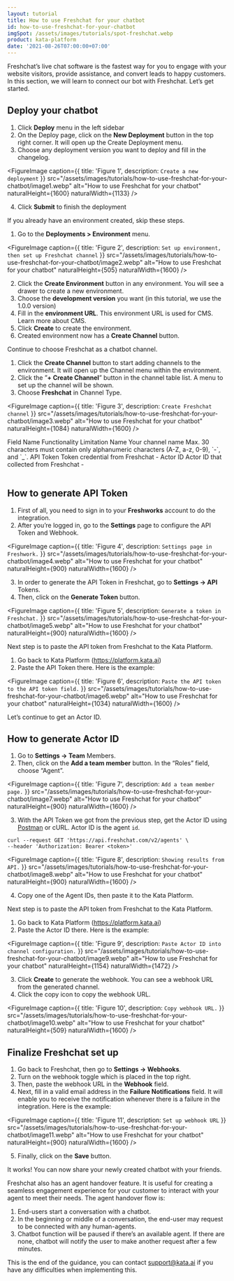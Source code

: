 ```yaml
---
layout: tutorial
title: How to use Freshchat for your chatbot
id: how-to-use-freshchat-for-your-chatbot
imgSpot: /assets/images/tutorials/spot-freshchat.webp
product: kata-platform
date: '2021-08-26T07:00:00+07:00'
---
```


Freshchat’s live chat software is the fastest way for you to engage with your website visitors, provide assistance, and convert leads to happy customers. In this section, we will learn to connect our bot with Freshchat. Let’s get started.

## Deploy your chatbot

1. Click **Deploy** menu in the left sidebar
2. On the Deploy page, click on the **New Deployment** button in the top right corner. It will open up the Create Deployment menu.
3. Choose any deployment version you want to deploy and fill in the changelog.

<FigureImage
  caption={{ title: 'Figure 1', description: `Create a new deployment` }}
  src="/assets/images/tutorials/how-to-use-freshchat-for-your-chatbot/image1.webp"
  alt="How to use Freshchat for your chatbot"
  naturalHeight={1600}
  naturalWidth={1133}
/>

4. Click **Submit** to finish the deployment

If you already have an environment created, skip these steps.

1. Go to the **Deployments > Environment** menu.

<FigureImage
  caption={{ title: 'Figure 2', description: `Set up environment, then set up Freshchat channel` }}
  src="/assets/images/tutorials/how-to-use-freshchat-for-your-chatbot/image2.webp"
  alt="How to use Freshchat for your chatbot"
  naturalHeight={505}
  naturalWidth={1600}
/>

2. Click the **Create Environment** button in any environment. You will see a drawer to create a new environment.
3. Choose the **development version** you want (in this tutorial, we use the 1.0.0 version)
4. Fill in the **environment URL**. This environment URL is used for CMS. Learn more about CMS.
5. Click **Create** to create the environment.
6. Created environment now has a **Create Channel** button.

Continue to choose Freshchat as a chatbot channel.

1. Click the **Create Channel** button to start adding channels to the environment. It will open up the Channel menu within the environment.
2. Click the ”**+ Create Channel**” button in the channel table list. A menu to set up the channel will be shown.
3. Choose **Freshchat** in Channel Type.

<FigureImage
  caption={{ title: 'Figure 3', description: `Create Freshchat channel` }}
  src="/assets/images/tutorials/how-to-use-freshchat-for-your-chatbot/image3.webp"
  alt="How to use Freshchat for your chatbot"
  naturalHeight={1084}
  naturalWidth={1600}
/>

<Table>
  <TableHead>
    <TableHeadRow>
      <TableHeadCell>Field Name</TableHeadCell>
      <TableHeadCell>Functionality</TableHeadCell>
      <TableHeadCell>Limitation</TableHeadCell>
    </TableHeadRow>
  </TableHead>
  <TableBody>
    <TableBodyRow>
      <TableBodyCell>Name</TableBodyCell>
      <TableBodyCell>Your channel name</TableBodyCell>
      <TableBodyCell>
        Max. 30 characters must contain only alphanumeric characters (A-Z, a-z, 0-9), `-`, and `_`.
      </TableBodyCell>
    </TableBodyRow>
    <TableBodyRow>
      <TableBodyCell>API Token</TableBodyCell>
      <TableBodyCell>Token credential from Freshchat</TableBodyCell>
      <TableBodyCell>-</TableBodyCell>
    </TableBodyRow>
    <TableBodyRow>
      <TableBodyCell>Actor ID</TableBodyCell>
      <TableBodyCell>Actor ID that collected from Freshchat </TableBodyCell>
      <TableBodyCell>-</TableBodyCell>
    </TableBodyRow>
  </TableBody>
</Table>

## How to generate API Token

1. First of all, you need to sign in to your **Freshworks** account to do the integration.
2. After you’re logged in, go to the **Settings** page to configure the API Token and Webhook.

<FigureImage
  caption={{ title: 'Figure 4', description: `Settings page in Freshwork.` }}
  src="/assets/images/tutorials/how-to-use-freshchat-for-your-chatbot/image4.webp"
  alt="How to use Freshchat for your chatbot"
  naturalHeight={900}
  naturalWidth={1600}
/>

3. In order to generate the API Token in Freshchat, go to **Settings → API** Tokens.
4. Then, click on the **Generate Token** button.

<FigureImage
  caption={{ title: 'Figure 5', description: `Generate a token in Freshchat.` }}
  src="/assets/images/tutorials/how-to-use-freshchat-for-your-chatbot/image5.webp"
  alt="How to use Freshchat for your chatbot"
  naturalHeight={900}
  naturalWidth={1600}
/>

Next step is to paste the API token from Freshchat to the Kata Platform.

1. Go back to Kata Platform (<a href="https://platform.kata.ai" target="_blank"><span>http</span>s://platform.kata.ai</a>)
2. Paste the API Token there. Here is the example:

<FigureImage
  caption={{ title: 'Figure 6', description: `Paste the API token to the API token field.` }}
  src="/assets/images/tutorials/how-to-use-freshchat-for-your-chatbot/image6.webp"
  alt="How to use Freshchat for your chatbot"
  naturalHeight={1034}
  naturalWidth={1600}
/>

Let’s continue to get an Actor ID.

## How to generate Actor ID

1. Go to **Settings → Team** Members.
2. Then, click on the **Add a team member** button. In the “Roles” field, choose “Agent”.

<FigureImage
  caption={{ title: 'Figure 7', description: `Add a team member page.` }}
  src="/assets/images/tutorials/how-to-use-freshchat-for-your-chatbot/image7.webp"
  alt="How to use Freshchat for your chatbot"
  naturalHeight={900}
  naturalWidth={1600}
/>

3. With the API Token we got from the previous step, get the Actor ID using <a href="https://www.postman.com/" target="_blank">Postman</a> or cURL. Actor ID is the agent `id`.

```
curl --request GET 'https://api.freshchat.com/v2/agents' \
--header 'Authorization: Bearer <token>'
```

<FigureImage
  caption={{ title: 'Figure 8', description: `Showing results from API.` }}
  src="/assets/images/tutorials/how-to-use-freshchat-for-your-chatbot/image8.webp"
  alt="How to use Freshchat for your chatbot"
  naturalHeight={900}
  naturalWidth={1600}
/>

4. Copy one of the Agent IDs, then paste it to the Kata Platform.

Next step is to paste the API token from Freshchat to the Kata Platform.

1. Go back to Kata Platform (<a href="https://platform.kata.ai" target="_blank"><span>http</span>s://platform.kata.ai</a>)
2. Paste the Actor ID there. Here is the example:

<FigureImage
  caption={{ title: 'Figure 9', description: `Paste Actor ID into channel configuration.` }}
  src="/assets/images/tutorials/how-to-use-freshchat-for-your-chatbot/image9.webp"
  alt="How to use Freshchat for your chatbot"
  naturalHeight={1154}
  naturalWidth={1472}
/>

3. Click **Create** to generate the webhook. You can see a webhook URL from the generated channel.
4. Click the copy icon to copy the webhook URL.

<FigureImage
  caption={{ title: 'Figure 10', description: `Copy webhook URL.` }}
  src="/assets/images/tutorials/how-to-use-freshchat-for-your-chatbot/image10.webp"
  alt="How to use Freshchat for your chatbot"
  naturalHeight={509}
  naturalWidth={1600}
/>

## Finalize Freshchat set up

1. Go back to Freshchat, then go to **Settings → Webhooks**.
2. Turn on the webhook toggle which is placed in the top right.
3. Then, paste the webhook URL in the **Webhook** field.
4. Next, fill in a valid email address in the **Failure Notifications** field. It will enable you to receive the notification whenever there is a failure in the integration. Here is the example:

<FigureImage
  caption={{ title: 'Figure 11', description: `Set up webhook URL` }}
  src="/assets/images/tutorials/how-to-use-freshchat-for-your-chatbot/image11.webp"
  alt="How to use Freshchat for your chatbot"
  naturalHeight={900}
  naturalWidth={1600}
/>

5. Finally, click on the **Save** button.

It works! You can now share your newly created chatbot with your friends.

Freshchat also has an agent handover feature. It is useful for creating a seamless engagement experience for your customer to interact with your agent to meet their needs. The agent handover flow is:

1. End-users start a conversation with a chatbot.
2. In the beginning or middle of a conversation, the end-user may request to be connected with any human-agents.
3. Chatbot function will be paused if there’s an available agent. If there are none, chatbot will notify the user to make another request after a few minutes.

This is the end of the guidance, you can contact support@kata.ai if you have any difficulties when implementing this.
